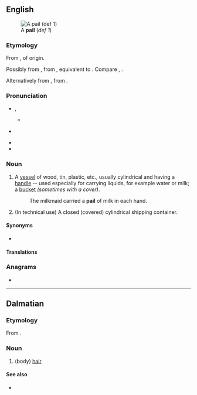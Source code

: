 {{also|pa'il}}
==English==
[[Image:Bail_(PSF).png|thumb|A '''pail''' (''def 1'')]]

===Etymology===
From {{inh|en|enm|payle|t=wooden container}}, of {{unk.|lang=en|title=uncertain}} origin.

Possibly from {{inh|en|ang|pæġel|t=wine vessel, container for liquids, pail; liquid measure}}, from {{inh|en|gem-pro|*pagilaz}}, equivalent to {{suffix|en|peg|le|nocat=1}}. Compare {{cog|dum|pegel|t=half-pint}}, {{cog|da|pægl|t=half-pint}}.

Alternatively from {{der|en|fro|paielle|t=pan, cooking vessel, liquid measure}}, from {{der|en|la|patella|t=shallow dish}}.

===Pronunciation===
* {{IPA|/peɪl/|lang=en}}, {{enPR|pāl}}
** {{IPA|[pʰeɪ̯ɫ]|[pʰeəɫ]|lang=en}}
* {{a|US}} {{audio|en-us-pail.ogg|lang=en}}
* {{rhymes|eɪl|lang=en}}
* {{homophones|lang=en|pale}}

===Noun===
{{en-noun}}

# A [[vessel]] of wood, tin, plastic, etc., usually cylindrical and having a [[handle]] -- used especially for carrying liquids, for example water or milk; a [[bucket]] ''(sometimes with a cover)''.
#: The milkmaid carried a '''pail''' of milk in each hand.
# (In technical use) A closed (covered) cylindrical shipping container.

====Synonyms====
* {{l|en|bucket}}

====Translations====
{{trans-see|bucket}}

===Anagrams===
* {{anagrams|en|ALIP|Pali|lipa|pali|pali-|pial|pila}}

----

==Dalmatian==

===Etymology===
From {{inh|dlm|la|pilus}}.

===Noun===
{{head|dlm|noun|g=m}}

# (body) [[hair]]

====See also====
* {{l|dlm|capei}}